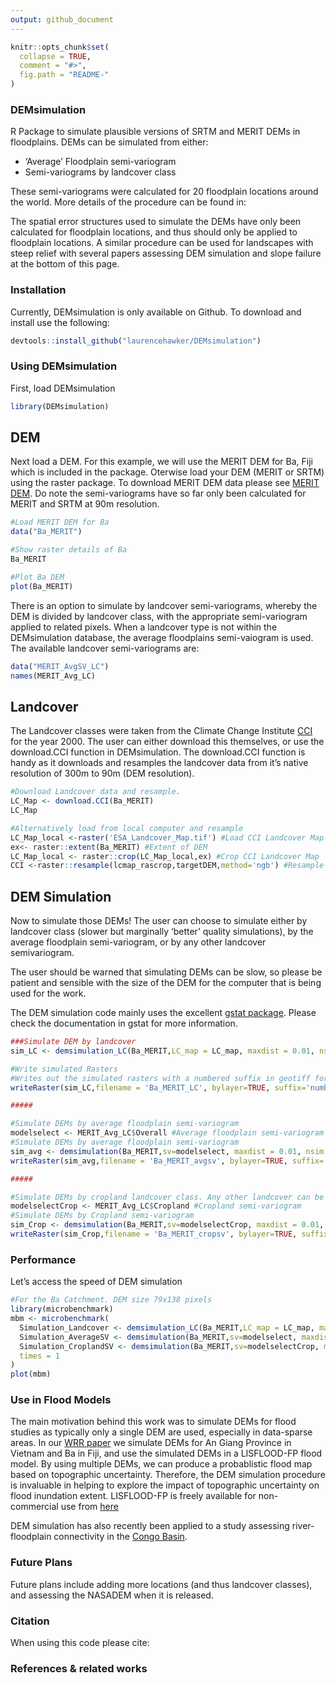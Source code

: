 ```yaml
---
output: github_document
---
```


<!-- README.md is generated from README.Rmd. Please edit that file -->

```r
knitr::opts_chunk$set(
  collapse = TRUE,
  comment = "#>",
  fig.path = "README-"
)
```
### DEMsimulation

R Package to simulate plausible versions of SRTM and MERIT DEMs in floodplains. DEMs can be simulated from either:

* 'Average' Floodplain semi-variogram 
* Semi-variograms by landcover class

These semi-variograms were calculated for 20 floodplain locations around the world. More details of the procedure can be found in:


The spatial error structures used to simulate the DEMs have only been calculated for floodplain locations, and thus should only be applied to floodplain locations. A similar procedure can be used for landscapes with steep relief with several papers assessing DEM simulation and slope failure at the bottom of this page.

### Installation

Currently, DEMsimulation is only available on Github. To download and install use the following:

```r
devtools::install_github("laurencehawker/DEMsimulation")
```

### Using DEMsimulation

First, load DEMsimulation

```r
library(DEMsimulation)
```

## DEM

Next load a DEM. For this example, we will use the MERIT DEM for Ba, Fiji which is included in the package. Oterwise load your DEM (MERIT or SRTM) using the raster package. To download MERIT DEM data please see  [MERIT DEM](http://hydro.iis.u-tokyo.ac.jp/~yamadai/MERIT_DEM/). Do note the semi-variograms have so far only been calculated for MERIT and SRTM at 90m resolution.

```r

#Load MERIT DEM for Ba
data("Ba_MERIT")

#Show raster details of Ba
Ba_MERIT

#Plot Ba DEM
plot(Ba_MERIT)
```

There is an option to simulate by landcover semi-variograms, whereby the DEM is divided by landcover class, with the appropriate semi-variogram applied to related pixels. When a landcover type is not within the DEMsimulation database, the average floodplains semi-vaiogram is used. The available landcover semi-variograms are:

```r
data("MERIT_AvgSV_LC")
names(MERIT_Avg_LC)
```

## Landcover

The Landcover classes were taken from the Climate Change Institute [CCI](http://maps.elie.ucl.ac.be/CCI/viewer/index.php) for the year 2000. The user can either download this themselves, or use the download.CCI function in DEMsimulation. The download.CCI function is handy as it downloads and resamples the landcover data from it's native resolution of 300m to 90m (DEM resolution).

```r
#Download Landcover data and resample.
LC_Map <- download.CCI(Ba_MERIT)
LC_Map

#Alternatively load from local computer and resample
LC_Map_local <-raster('ESA_Landcover_Map.tif') #Load CCI Landcover Map
ex<- raster::extent(Ba_MERIT) #Extent of DEM
LC_Map_local <- raster::crop(LC_Map_local,ex) #Crop CCI Landcover Map
CCI <-raster::resample(lcmap_rascrop,targetDEM,method='ngb') #Resample to DEM resolution
```

## DEM Simulation

Now to simulate those DEMs! The user can choose to simulate either by landcover class (slower but marginally 'better' quality simulations), by the average floodplain semi-variogram, or by any other landcover semivariogram.

The user should be warned that simulating DEMs can be slow, so please be patient and sensible with the size of the DEM for the computer that is being used for the work.

The DEM simulation code mainly uses the excellent [gstat package](https://cran.r-project.org/web/packages/gstat/index.html). Please check the documentation in gstat for more information.

```r
###Simulate DEM by landcover
sim_LC <- demsimulation_LC(Ba_MERIT,LC_map = LC_map, maxdist = 0.01, nsim = 20) 

#Write simulated Rasters
#Writes out the simulated rasters with a numbered suffix in geotiff format. See writeRaster function documentation in the raster package for other formats.
writeRaster(sim_LC,filename = 'Ba_MERIT_LC', bylayer=TRUE, suffix='numbers',format='GTiff')

#####

#Simulate DEMs by average floodplain semi-variogram
modelselect <- MERIT_Avg_LC$Overall #Average floodplain semi-variogram
#Simulate DEMs by average floodplain semi-variogram
sim_avg <- demsimulation(Ba_MERIT,sv=modelselect, maxdist = 0.01, nsim = 20)
writeRaster(sim_avg,filename = 'Ba_MERIT_avgsv', bylayer=TRUE, suffix='numbers',format='GTiff')

#####

#Simulate DEMs by cropland landcover class. Any other landcover can be selected
modelselectCrop <- MERIT_Avg_LC$Cropland #Cropland semi-variogram
#Simulate DEMs by Cropland semi-variogram
sim_Crop <- demsimulation(Ba_MERIT,sv=modelselectCrop, maxdist = 0.01, nsim = 20)
writeRaster(sim_Crop,filename = 'Ba_MERIT_cropsv', bylayer=TRUE, suffix='numbers',format='GTiff')
```

### Performance

Let's access the speed of DEM simulation

```r
#For the Ba Catchment. DEM size 79x138 pixels
library(microbenchmark)
mbm <- microbenchmark(
  Simulation_Landcover <- demsimulation_LC(Ba_MERIT,LC_map = LC_map, maxdist = 0.01, nsim = 20),
  Simulation_AverageSV <- demsimulation(Ba_MERIT,sv=modelselect, maxdist = 0.01, nsim = 20),
  Simulation_CroplandSV <- demsimulation(Ba_MERIT,sv=modelselectCrop, maxdist = 0.01, nsim = 20),
  times = 1
)
plot(mbm)
```

### Use in Flood Models

The main motivation behind this work was to simulate DEMs for flood studies as typically only a single DEM are used, especially in data-sparse areas. In our [WRR paper](https://agupubs.onlinelibrary.wiley.com/doi/pdf/10.1029/2018WR023279) we simulate DEMs for An Giang Province in Vietnam and Ba in Fiji, and use the simulated DEMs in a LISFLOOD-FP flood model. By using multiple DEMs, we can produce a probablistic flood map based on topographic uncertainty. Therefore, the DEM simulation procedure is invaluable in helping to explore the impact of topographic uncertainty on flood inundation extent. LISFLOOD-FP is freely available for non-commercial use from [here](http://www.bristol.ac.uk/geography/research/hydrology/models/lisflood/)

DEM simulation has also recently been applied to a study assessing river-floodplain connectivity in the [Congo Basin](https://agu.confex.com/agu/18chapman4/meetingapp.cgi/Paper/341976). 

### Future Plans

Future plans include adding more locations (and thus landcover classes), and assessing the NASADEM when it is released.

### Citation

When using this code please cite:


### References & related works





